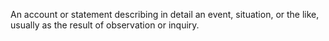 An account or statement describing in detail an event, situation, or the like, usually as the result
of observation or inquiry.
